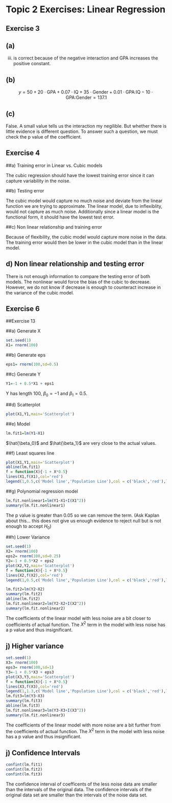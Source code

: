 # Topic 2 Exercises: Linear Regression

## Exercise 3

## (a)

(iii) is correct because of the negative interaction  and GPA increases the positive constant.

## (b)
$$y= 50 + 20\cdot\text{GPA} + 0.07 \cdot \text{IQ} + 35 \cdot \text{Gender} + 0.01\cdot\text{GPA:IQ} - 10\cdot\text{GPA:Gender} = 137.1$$


## (c)
False. A small value tells us the interaction my negilible. But whether there is little evidence is different question. To answer such a question, we must check the p value of the coefficient.

## Exercise 4

##a) Training error in Linear vs. Cubic models

The cubic regression should have the lowest training error since it can capture variability in the noise.

##b) Testing error

The cubic model would capture no much noise and deviate from the linear function we are trying to approximate. The linear model, due to inflexiblity, would not capture as much noise. Additionally since a linear model is the functional form, it should have the lowest test error.

##c) Non linear relationship and training error

Because of flexibility, the cubic model would capture more noise in the data. The training error would then be lower in the cubic model than in the linear model.

## d) Non linear relationship and testing error

There is not enough information to compare the testing error of both models. The nonlinear would force the bias of the cubic to decrease. However, we do not know if decrease is enough to counteract increase in the variance of the cubic model.

## Exercise 6



##Exercise 13

##a) Generate X
```r
set.seed(1)
X1= rnorm(100)
```

##b) Generate eps
```r
eps1= rnorm(100,sd=0.5)
```

##c) Generate Y
```r
Y1=-1 + 0.5*X1 + eps1
```

Y has length 100, $\beta_0 = -1$ and $\beta_1 = 0.5$.

##d) Scatterplot
```r
plot(X1,Y1,main='Scatterplot')
```

##e) Model 
```r
lm.fit1=lm(Y1~X1)
```

$\hat{\beta_0}$ and $\hat{\beta_1}$ are very close to the actual values.

##f) Least squares line
```r
plot(X1,Y1,main='Scatterplot')
abline(lm.fit1)
f = function(X){-1 + X*0.5}
lines(X1,f(X1),col='red')
legend(1,0.5,c('Model line','Population Line'),col = c('black','red'),lty = 1)
```

##g)  Polynomial regression model

```r
lm.fit.nonlinear1=lm(Y1~X1+I(X1^2))
summary(lm.fit.nonlinear1)
```

The p value is greater than 0.05 so we can remove the term. (Ask Kaplan about this... this does not give us enough evidence to reject null but is not enough to accept $H_0$)

##h) Lower Variance
```r
set.seed(1)
X2= rnorm(100)
eps2= rnorm(100,sd=0.25)
Y2=-1 + 0.5*X2 + eps2
plot(X2,Y2,main='Scatterplot')
f = function(X){-1 + X*0.5}
lines(X2,f(X2),col='red')
legend(1,0.5,c('Model line','Population Line'),col = c('black','red'),lty = 1)

lm.fit2=lm(Y2~X2)
summary(lm.fit2)
abline(lm.fit2)
lm.fit.nonlinear2=lm(Y2~X2+I(X2^2))
summary(lm.fit.nonlinear2)
```

The coefficients of the linear model with less noise are a bit closer to coefficients of actual function. The $X^2$ term in the model with less noise has a p value and thus insignificant.

## j) Higher variance
```r
set.seed(1)
X3= rnorm(100)
eps3= rnorm(100,sd=1)
Y3=-1 + 0.5*X3 + eps3
plot(X3,Y3,main='Scatterplot')
f = function(X){-1 + X*0.5}
lines(X3,f(X3),col='red')
legend(1,1.3,c('Model line','Population Line'),col = c('black','red'),lty = 1)
lm.fit3=lm(Y3~X3)
summary(lm.fit3)
abline(lm.fit3)
lm.fit.nonlinear3=lm(Y3~X3+I(X3^2))
summary(lm.fit.nonlinear3)
```

The coefficients of the linear model with more noise are a bit further from the coefficients of actual function. The $X^2$ term in the model with less noise has a p value and thus insignificant.

## j) Confidence Intervals

```r
confint(lm.fit1)
confint(lm.fit2)
confint(lm.fit3)
```

The confidence interval of coefficents of the less noise data are smaller than the intervals of the original data. The confidence intervals of the original data set are smaller than the intervals of the noise data set.

